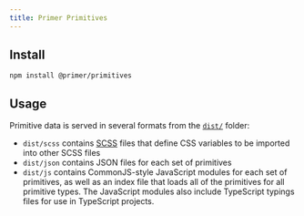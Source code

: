 ```yaml
---
title: Primer Primitives
---
```




## Install

```shell
npm install @primer/primitives
```

## Usage

Primitive data is served in several formats from the [`dist/`](https://unpkg.com/browse/@primer/primitives/dist/) folder:

- `dist/scss` contains [SCSS](https://sass-lang.com/) files that define CSS variables to be imported into other SCSS files
- `dist/json` contains JSON files for each set of primitives
- `dist/js` contains CommonJS-style JavaScript modules for each set of primitives, as well as an index file that loads all of the primitives for all primitive types. The JavaScript modules also include TypeScript typings files for use in TypeScript projects.
